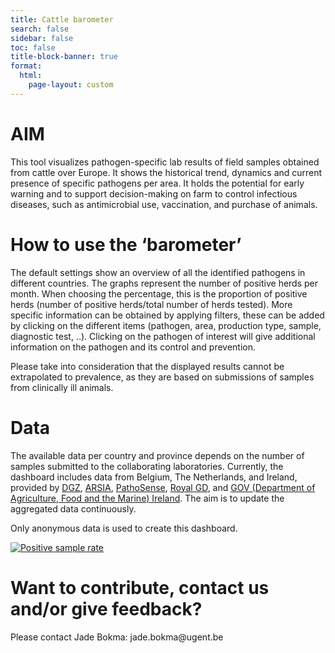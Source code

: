 ```yaml
---
title: Cattle barometer
search: false
sidebar: false
toc: false
title-block-banner: true
format:
  html:
    page-layout: custom
---
```



# AIM 

This tool visualizes pathogen-specific lab results of field samples obtained from cattle over Europe. It shows the historical trend, dynamics and current presence of specific pathogens per area. It holds the potential for early warning and to support decision-making on farm to control infectious diseases, such as antimicrobial use, vaccination, and purchase of animals. 

# How to use the ‘barometer’

The default settings show an overview of all the identified pathogens in different countries. The graphs represent the number of positive herds per month. When choosing the percentage, this is the proportion of positive herds (number of positive herds/total number of herds tested). More specific information can be obtained by applying filters, these can be added by clicking on the different items (pathogen, area, production type, sample, diagnostic test, ..). Clicking on the pathogen of interest will give additional information on the pathogen and its control and prevention. 

Please take into consideration that the displayed results cannot be extrapolated to prevalence, as they are based on submissions of samples from clinically ill animals. 

# Data 

The available data per country and province depends on the number of samples submitted to the collaborating laboratories. Currently, the dashboard includes data from Belgium, The Netherlands, and Ireland, provided by [DGZ](https://www.dgz.be/), [ARSIA](https://www.arsia.be), [PathoSense](https://pathosense.com), [Royal GD](https://www.gdanimalhealth.com/), and [GOV (Department of Agriculture, Food and the Marine) Ireland](https://www.gov.ie/en/organisation/department-of-agriculture-food-and-the-marine/). The aim is to update the aggregated data continuously. 

Only anonymous data is used to create this dashboard. 


::: {#Tableau}
```{=html}
<div class='tableauPlaceholder' id='viz1687368573557' style='position: relative'><noscript><a href='#'><img alt='Positive sample rate ' src='https:&#47;&#47;public.tableau.com&#47;static&#47;images&#47;Ve&#47;Version4_16871894441320&#47;Positivesamplerate&#47;1_rss.png' style='border: none' /></a></noscript><object class='tableauViz'  style='display:none;'><param name='host_url' value='https%3A%2F%2Fpublic.tableau.com%2F' /> <param name='embed_code_version' value='3' /> <param name='site_root' value='' /><param name='name' value='Version4_16871894441320&#47;Positivesamplerate' /><param name='tabs' value='no' /><param name='toolbar' value='yes' /><param name='static_image' value='https:&#47;&#47;public.tableau.com&#47;static&#47;images&#47;Ve&#47;Version4_16871894441320&#47;Positivesamplerate&#47;1.png' /> <param name='animate_transition' value='yes' /><param name='display_static_image' value='yes' /><param name='display_spinner' value='yes' /><param name='display_overlay' value='yes' /><param name='display_count' value='yes' /><param name='language' value='en-US' /></object></div>                <script type='text/javascript'>                    var divElement = document.getElementById('viz1687368573557');                    var vizElement = divElement.getElementsByTagName('object')[0];                    if ( divElement.offsetWidth > 800 ) { vizElement.style.width='100%';vizElement.style.height=(divElement.offsetWidth*0.4)+'px';} else if ( divElement.offsetWidth > 500 ) { vizElement.style.width='100%';vizElement.style.height=(divElement.offsetWidth*0.4)+'px';} else { vizElement.style.width='100%';vizElement.style.height=(divElement.offsetWidth*0.4)+'px';}                     var scriptElement = document.createElement('script');                    scriptElement.src = 'https://public.tableau.com/javascripts/api/viz_v1.js';                    vizElement.parentNode.insertBefore(scriptElement, vizElement);                </script>
```
:::


# Want to contribute, contact us and/or give feedback?

Please contact Jade Bokma: jade.bokma@ugent.be 



